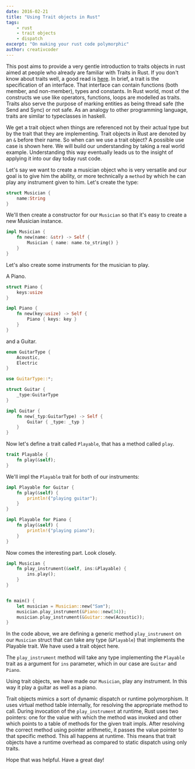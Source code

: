 ```yaml
---
date: 2016-02-21
title: "Using Trait objects in Rust"
tags:
    - rust
    - trait objects
    - dispatch
excerpt: "On making your rust code polymorphic"
author: creativcoder
---
```


This post aims to provide a very gentle introduction to traits objects in rust aimed at people who already are familiar with Traits in Rust. If you don't know about traits well, a good read is [here](http://blog.rust-lang.org/2015/05/11/traits.html). In brief, a trait is the specification of an interface. That interface can contain functions (both member, and non-member), types and constants. In Rust world, most of the constructs we use like operators, functions, loops are modelled as traits. Traits also serve the purpose of marking entities as being thread safe (the Send and Sync) or not safe. As an analogy to other programming language, traits are similar to typeclasses in haskell.

We get a trait object when things are referenced not by their actual type but by the trait that
they are implementing. Trait objects in Rust are denoted by an `&` before their name. So when can we use a trait object? A possible use case is shown here. We will build our understanding by taking a real world example. Understanding this way eventually leads us to the insight of applying it into our day today rust code.

Let's say we want to create a musician object who is very versatile and our goal is to give him the ability, or more technically a `method`  by which he can play any instrument given to him. 
Let's create the type:

```rust
struct Musician {
    name:String
}
```

We'll then create a constructor for our `Musician` so that it's easy to create a new Musician instance.

```rust
impl Musician {
    fn new(name: &str) -> Self {
        Musician { name: name.to_string() }
    }
}
```

Let's also create some instruments for the musician to play.

A Piano.

```rust
struct Piano {
    keys:usize
}

impl Piano {
    fn new(key:usize) -> Self {
        Piano { keys: key }
    }
}
```
and a Guitar.

```rust
enum GuitarType {
    Acoustic,
    Electric
}

use GuitarType::*;

struct Guitar {
    _type:GuitarType
}

impl Guitar {
    fn new(_typ:GuitarType) -> Self {
        Guitar { _type: _typ }
    }
}
```

Now let's define a trait called `Playable`, that has a method called `play`.

```rust
trait Playable {
    fn play(&self);
}
```

We'll impl the `Playable` trait for both of our instruments:

```rust
impl Playable for Guitar {
    fn play(&self) {
        println!("playing guitar");
    }
}

impl Playable for Piano {
    fn play(&self) {
        println!("playing piano");
    }
}
```

Now comes the interesting part. Look closely.

```rust
impl Musician {
    fn play_instrument(&self, ins:&Playable) {
        ins.play();
    }
}


fn main() {
    let musician = Musician::new("Sam");
    musician.play_instrument(&Piano::new(34));
    musician.play_instrument(&Guitar::new(Acoustic));
}
```

In the code above, we are defining a generic method `play_instrument` on our `Musician` struct that can take any type (`&Playable`) that implements the Playable trait. We have used a trait object here.

The `play_instrument` method will take any type implementing the `Playable` trait as a argument for `ins` parameter, which in our case are `Guitar` and `Piano`.

Using trait objects, we have made our `Musician`, play any instrument. In this way it play a guitar as well as a piano.

Trait objects mimics a sort of dynamic dispatch or runtime polymorphism.
It uses virtual method table internally, for resolving the appropriate method to call.
During invocation of the `play_instrument` at runtime, Rust uses two pointers: one for the value with which the method was invoked and other which points to a table of methods for the given trait impls. After resolving the correct method using pointer arithmetic, it passes the value pointer to that specific method. This all happens at runtime. This means that trait objects have a runtime overhead as compared to static dispatch using only traits.

Hope that was helpful. Have a great day!
